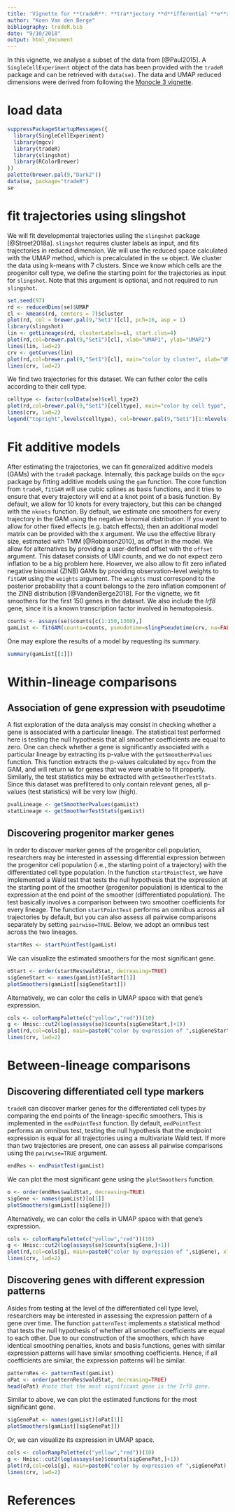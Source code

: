 ```yaml
---
title: 'Vignette for **tradeR**: **tra**jectory **d**ifferential **e**xpression analysis in **R**'
author: "Koen Van den Berge"
bibliography: tradeR.bib
date: "9/10/2018"
output: html_document
---
```


In this vignette, we analyse a subset of the data from [@Paul2015]. 
A `SingleCellExperiment` object of the data has been provided with the `tradeR` package and can be retrieved with `data(se)`. The data and UMAP reduced dimensions were derived from following the [Monocle 3 vignette](http://cole-trapnell-lab.github.io/monocle-release/monocle3/#tutorial-1-learning-trajectories-with-monocle-3). 

# load data

```r
suppressPackageStartupMessages({
  library(SingleCellExperiment)
  library(mgcv)
  library(tradeR)
  library(slingshot)
  library(RColorBrewer)
})
palette(brewer.pal(9,"Dark2"))
data(se, package="tradeR")
se
```

# fit trajectories using slingshot

We will fit developmental trajectories usling the `slingshot` package [@Street2018a]. `slingshot` requires cluster labels as input, and fits trajectories in reduced dimension. We will use the reduced space calculated with the UMAP method, which is precalculated in the `se` object.
We cluster the data using k-means with $7$ clusters. Since we know which cells are the progenitor cell type, we define the starting point for the trajectories as input for `slingshot`. Note that this argument is optional, and not required to run `slingshot`.

```r
set.seed(97)
rd <- reducedDims(se)$UMAP
cl <- kmeans(rd, centers = 7)$cluster
plot(rd, col = brewer.pal(9,"Set1")[cl], pch=16, asp = 1)
library(slingshot)
lin <- getLineages(rd, clusterLabels=cl, start.clus=4)
plot(rd,col=brewer.pal(9,"Set1")[cl], xlab="UMAP1", ylab="UMAP2")
lines(lin, lwd=2)
crv <- getCurves(lin)
plot(rd,col=brewer.pal(9,"Set1")[cl], main="color by cluster", xlab="UMAP1", ylab="UMAP2")
lines(crv, lwd=2)

```

We find two trajectories for this dataset. We can futher color the cells according to their cell type.

```r
celltype <- factor(colData(se)$cell_type2)
plot(rd,col=brewer.pal(9,"Set1")[celltype], main="color by cell type", xlab="UMAP1", ylab="UMAP2", pch=16, cex=2/3)
lines(crv, lwd=2)
legend("topright",levels(celltype), col=brewer.pal(9,"Set1")[1:nlevels(celltype)], pch=16, cex=1/2, bty='n')
```

# Fit additive models

After estimating the trajectories, we can fit generalized additive models (GAMs) with the `tradeR` package. Internally, this package builds on the `mgcv` package by fitting additive models using the `gam` function. The core function from `tradeR`, `fitGAM` will use cubic splines as basis functions, and it tries to ensure that every trajectory will end at a knot point of a basis function. By default, we allow for $10$ knots for every trajectory, but this can be changed with the `nknots` function.
By default, we estimate one smoothers for every trajectory in the GAM using the negative binomial distribution. If you want to allow for other fixed effects (e.g. batch effects), then an additional model matrix can be provided with the `X` argument. 
We use the effective library size, estimated with TMM [@Robinson2010], as offset in the model. We allow for alternatives by providing a user-defined offset with the `offset` argument.
This dataset consists of UMI counts, and we do not expect zero inflation to be a big problem here. However, we also allow to fit zero inflated negative binomial (ZINB) GAMs by providing observation-level weights to `fitGAM` using the `weights` argument. The `weights` must correspond to the posterior probability that a count belongs to the zero inflation component of the ZINB distribution [@VandenBerge2018].
For the vignette, we fit smoothers for the first 150 genes in the dataset. We also include the *Irf8* gene, since it is a known transcription factor involved in hematopoiesis.

```r
counts <- assays(se)$counts[c(1:150,1360),]
gamList <- fitGAM(counts=counts, pseudotime=slingPseudotime(crv, na=FALSE), cellWeights=slingCurveWeights(crv))
```

One may explore the results of a model by requesting its summary.

```r
summary(gamList[[1]])
```

# Within-lineage comparisons

## Association of gene expression with pseudotime

A fist exploration of the data analysis may consist in checking whether a gene is associated with a particular lineage.
The statistical test performed here is testing the null hypothesis that all smoother coefficients are equal to zero.
One can check whether a gene is significantly associated with a particular lineage by extracting its p-value with the `getSmootherPvalues` function.
This function extracts the p-values calculated by `mgcv` from the GAM, and will return `NA` for genes that we were unable to fit properly.
Similarly, the test statistics may be extracted with `getSmootherTestStats`.
Since this dataset was prefiltered to only contain relevant genes, all p-values (test statistics) will be very low (high).

```r
pvalLineage <- getSmootherPvalues(gamList)
statLineage <- getSmootherTestStats(gamList)
```

## Discovering progenitor marker genes

In order to discover marker genes of the progenitor cell population, researchers may be interested in assessing differential expression between the progenitor cell population (i.e., the starting point of a trajectory) with the differentiated cell type population.
In the function `startPointTest`, we have implemented a Wald test that tests the null hypothesis that the expression at the starting point of the smoother (progenitor population) is identical to the expression at the end point of the smoother (differentiated population).
The test basically involves a comparison between two smoother coefficients for every lineage.
The function `startPointTest` performs an omnibus across all trajectories by default, but you can also assess all pairwise comparisons separately by setting `pairwise=TRUE`.
Below, we adopt an omnibus test across the two lineages.

```r
startRes <- startPointTest(gamList)
```

We can visualize the estimated smoothers for the most significant gene.

```r
oStart <- order(startRes$waldStat, decreasing=TRUE)
sigGeneStart <- names(gamList)[oStart[1]]
plotSmoothers(gamList[[sigGeneStart]])
```

Alternatively, we can color the cells in UMAP space with that gene's expression.

```r
cols <- colorRampPalette(c("yellow","red"))(10)
g <- Hmisc::cut2(log(assays(se)$counts[sigGeneStart,]+1))
plot(rd,col=cols[g], main=paste0("color by expression of ",sigGeneStart), xlab="UMAP1", ylab="UMAP2", pch=16, cex=2/3)
lines(crv, lwd=2)
```


# Between-lineage comparisons

## Discovering differentiated cell type markers

`tradeR` can discover marker genes for the differentiated cell types by comparing the end points of the lineage-specific smoothers. This is implemented in the `endPointTest` function.
By default, `endPointTest` performs an omnibus test, testing the null hypothesis that the endpoint expression is equal for all trajectories using a multivariate Wald test.
If more than two trajectories are present, one can assess all pairwise comparisons using the `pairwise=TRUE` argument.

```r
endRes <- endPointTest(gamList)
```

We can plot the most significant gene using the `plotSmoothers` function.

```r
o <- order(endRes$waldStat, decreasing=TRUE)
sigGene <- names(gamList)[o[1]]
plotSmoothers(gamList[[sigGene]])
```

Alternatively, we can color the cells in UMAP space with that gene's expression.

```r
cols <- colorRampPalette(c("yellow","red"))(10)
g <- Hmisc::cut2(log(assays(se)$counts[sigGene,]+1))
plot(rd,col=cols[g], main=paste0("color by expression of ",sigGene), xlab="UMAP1", ylab="UMAP2", pch=16, cex=2/3)
lines(crv, lwd=2)
```

## Discovering genes with different expression patterns

Asides from testing at the level of the differentiated cell type level, researchers may be interested in assessing the expression pattern of a gene over time.
The function `patternTest` implements a statistical method that tests the null hypothesis of whether all smoother coefficients are equal to each other.
Due to our construction of the smoothers, which have identical smoothing penalties, knots and basis functions, genes with similar expression patterns will have similar smoothing coefficients.
Hence, if all coefficients are similar, the expression patterns will be similar.

```r
patternRes <- patternTest(gamList)
oPat <- order(patternRes$waldStat, decreasing=TRUE)
head(oPat) #note that the most significant gene is the Irf8 gene.
```

Similar to above, we can plot the estimated functions for the most significant gene.

```r
sigGenePat <- names(gamList)[oPat[1]]
plotSmoothers(gamList[[sigGenePat]])
```

Or, we can visualize its expression in UMAP space.

```r
cols <- colorRampPalette(c("yellow","red"))(10)
g <- Hmisc::cut2(log(assays(se)$counts[sigGenePat,]+1))
plot(rd,col=cols[g], main=paste0("color by expression of ",sigGenePat), xlab="UMAP1", ylab="UMAP2", pch=16, cex=2/3)
lines(crv, lwd=2)
```

# References
